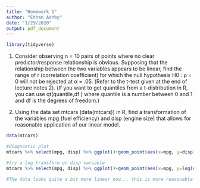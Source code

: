 ```yaml
---
title: "Homework 1"
author: "Ethan Ashby"
date: "1/29/2020"
output: pdf_document
---
```


```r
library(tidyverse)
```


1. Consider observing n = 10 pairs of points where no clear predictor/response
relationship is obvious. Supposing that the relationship between the two variables appears to be linear, find the range of r (correlation coefficient) for which
the null hypothesis H0 : ρ = 0 will not be rejected at α = .05. (Refer to the
t-test given at the end of lecture notes 2). (If you want to get quantiles from
a t-distribution in R, you can use qt(quantile,df ) where quantile is a number
between 0 and 1 and df is the degrees of freedom.)

6.  Using the data set mtcars (data(mtcars)) in R, find a transformation of the
variables mpg (fuel efficiency) and disp (engine size) that allows for reasonable
application of our linear model.

```r
data(mtcars)

#diagnostic plot
mtcars %>% select(mpg, disp) %>% ggplot()+geom_point(aes(x=mpg, y=disp))+ggtitle("Untransformed mpg vs disp from mtcars")

#try a log transform on disp variable
mtcars %>% select(mpg, disp) %>% ggplot()+geom_point(aes(x=mpg, y=log(disp)))+ggtitle("mpg vs Log transformed disp from mtcars")

#The data looks quite a bit more linear now... this is more reasonable for applying our linear model
```

